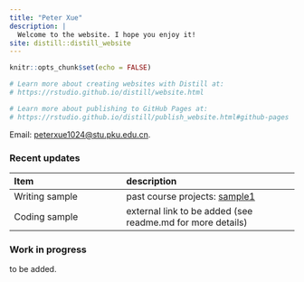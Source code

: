 ```yaml
---
title: "Peter Xue"
description: |
  Welcome to the website. I hope you enjoy it!
site: distill::distill_website
---
```


```r
knitr::opts_chunk$set(echo = FALSE)

# Learn more about creating websites with Distill at:
# https://rstudio.github.io/distill/website.html

# Learn more about publishing to GitHub Pages at:
# https://rstudio.github.io/distill/publish_website.html#github-pages

```

Email: [peterxue1024\@stu.pku.edu.cn](mailto:peterxue1024@stu.pku.edu.cn){.email}.

<!-- Hi, I'm Peter RL Xue. My Chinese name is 鎔荔(Rong-Li). Currently, I am a master student in Economics at Peking University HSBC Business School (expected to graduate in July 2024) and applying to PhD programs/RA positions. I built the website for application purpose. -->

### Recent updates

| Item              | description                                                                                                                    |
|:---------------------------|:------------------------------------------|
| Writing sample         | past course projects: <a href="https://drive.google.com/file/d/19asOzVFF6qKCUHThvbtT5yT3xn3VPeSi/view?usp=sharing" target="_blank">sample1</a>  |
| Coding sample         | external link to be added (see readme.md for more details)|


<!-- ### Personal -->
<!-- I have lived in Shanghai for more than 20 years (born and raised). In my spare time I like walking and exploring maps of big cities. -->


### Work in progress

to be added.

